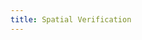 ```yaml
---
title: Spatial Verification
---
```


::: grid
::: g-col-1
<a href=build-verif-script.html><i class="bi bi-arrow-left-circle-fill"></i></a>
:::

::: g-col-10
:::

::: g-col-1
<a href=#><i class="bi bi-arrow-right-circle-fill"></i></a>
:::
:::
